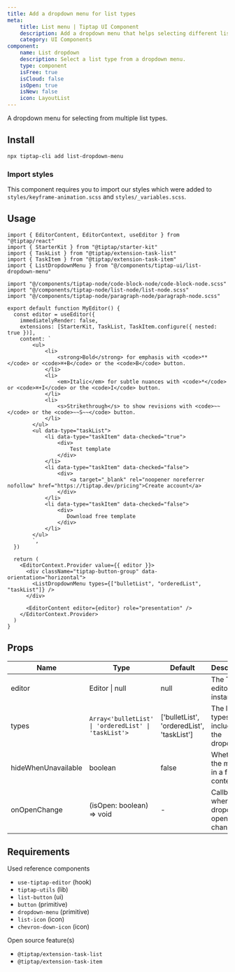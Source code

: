 ```yaml
---
title: Add a dropdown menu for list types
meta:
    title: List menu | Tiptap UI Component
    description: Add a dropdown menu that helps selecting different list types in your Tiptap editor. More in the docs.
    category: UI Components
component:
    name: List dropdown
    description: Select a list type from a dropdown menu.
    type: component
    isFree: true
    isCloud: false
    isOpen: true
    isNew: false
    icon: LayoutList
---
```


A dropdown menu for selecting from multiple list types.

<CodeDemo isScrollable src="https://template.tiptap.dev/preview/tiptap-ui/list-dropdown-menu" />

## Install

```bash
npx tiptap-cli add list-dropdown-menu
```

### Import styles
This component requires you to import our styles which were added to `styles/keyframe-animation.scss` and `styles/_variables.scss`.

## Usage

```tsx
import { EditorContent, EditorContext, useEditor } from "@tiptap/react"
import { StarterKit } from "@tiptap/starter-kit"
import { TaskList } from "@tiptap/extension-task-list"
import { TaskItem } from "@tiptap/extension-task-item"
import { ListDropdownMenu } from "@/components/tiptap-ui/list-dropdown-menu"

import "@/components/tiptap-node/code-block-node/code-block-node.scss"
import "@/components/tiptap-node/list-node/list-node.scss"
import "@/components/tiptap-node/paragraph-node/paragraph-node.scss"

export default function MyEditor() {
  const editor = useEditor({
    immediatelyRender: false,
    extensions: [StarterKit, TaskList, TaskItem.configure({ nested: true })],
    content: `
        <ul>
            <li>
                <strong>Bold</strong> for emphasis with <code>**</code> or <code>⌘+B</code> or the <code>B</code> button.
            </li>
            <li>
                <em>Italic</em> for subtle nuances with <code>*</code> or <code>⌘+I</code> or the <code>I</code> button.
            </li>
            <li>
                <s>Strikethrough</s> to show revisions with <code>~~</code> or the <code>~~S~~</code> button.
            </li>
        </ul>
        <ul data-type="taskList">
            <li data-type="taskItem" data-checked="true">
                <div>
                    Test template
                </div>
            </li>
            <li data-type="taskItem" data-checked="false">
                <div>
                    <a target="_blank" rel="noopener noreferrer nofollow" href="https://tiptap.dev/pricing">Create account</a>
                </div>
            </li>
            <li data-type="taskItem" data-checked="false">
                <div>
                   Download free template
                </div>
            </li>
        </ul>
        `,
  })

  return (
    <EditorContext.Provider value={{ editor }}>
      <div className="tiptap-button-group" data-orientation="horizontal">
        <ListDropdownMenu types={["bulletList", "orderedList", "taskList"]} />
      </div>

      <EditorContent editor={editor} role="presentation" />
    </EditorContext.Provider>
  )
}
```

## Props

| Name                | Type                                               | Default                                   | Description                               |
| ------------------- | -------------------------------------------------- | ----------------------------------------- | ----------------------------------------- |
| editor              | Editor \| null                                     | null                                      | The Tiptap editor instance                |
| types               | `Array<'bulletList' \| 'orderedList' \| 'taskList'>` | ['bulletList', 'orderedList', 'taskList'] | The list types to include in the dropdown |
| hideWhenUnavailable | boolean                                            | false                                     | Whether the menu is in a floating context |
| onOpenChange        | (isOpen: boolean) => void                          | -                                         | Callback when dropdown open state changes |

## Requirements

Used reference components

- `use-tiptap-editor` (hook)
- `tiptap-utils` (lib)
- `list-button` (ui)
- `button` (primitive)
- `dropdown-menu` (primitive)
- `list-icon` (icon)
- `chevron-down-icon` (icon)

Open source feature(s)

- `@tiptap/extension-task-list`
- `@tiptap/extension-task-item`